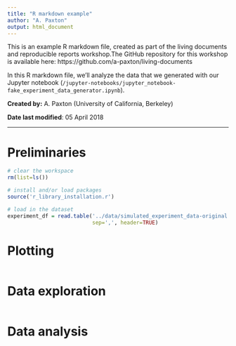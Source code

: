 ```yaml
---
title: "R markdown example"
author: "A. Paxton"
output: html_document
---
```


This is an example R markdown file, created as part of the living documents and reproducible reports workshop.The GitHub repository for this workshop is available here: https://github.com/a-paxton/living-documents

In this R markdown file, we'll analyze the data that we generated with our Jupyter notebook (`/jupyter-notebooks/jupyter_notebook-fake_experiment_data_generator.ipynb`).

**Created by:** A. Paxton (University of California, Berkeley)

**Date last modified**: 05 April 2018

***

# Preliminaries

```r

# clear the workspace
rm(list=ls())

# install and/or load packages
source('r_library_installation.r')

```

```r

# load in the dataset
experiment_df = read.table('../data/simulated_experiment_data-original.csv',
                           sep=',', header=TRUE)

```


# Plotting

```r

```

# Data exploration

```r



```


# Data analysis

```r

```

